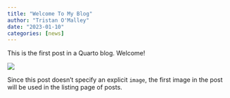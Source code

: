 ```yaml
---
title: "Welcome To My Blog"
author: "Tristan O'Malley"
date: "2023-01-10"
categories: [news]
---
```


This is the first post in a Quarto blog. Welcome!

![](thumbnail.jpg)

Since this post doesn't specify an explicit `image`, the first image in the post will be used in the listing page of posts.
